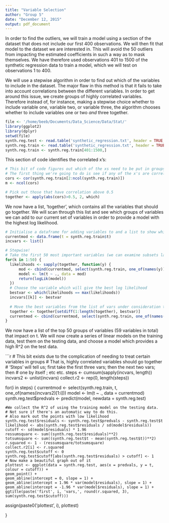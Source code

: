 ```yaml
---
title: "Variable Selection"
author: "Group 5"
date: "December 12, 2015"
output: pdf_document
---
```


In order to find the outliers, we will train a model using a section of the dataset that does not include our first 400 observations. We will then fit that model to the dataset we are interested in. This will avoid the 50 outliers from impacting the estimated coefficients in such a way as to mask themselves. We have therefore used observations 401 to 1500 of the synthetic regression data to train a model, which we will test on observations 1 to 400.

We will use a stepwise algorithm in order to find out which of the variables to include in the dataset. The major flaw in this method is that it fails to take into account correlations between the different variables. In order to get around this issue, we create groups of highly correlated variables. Therefore instead of, for instance, making a stepwise choice whether to include variable one, variable two, or variable three, the algorithm chooses whether to include variables one or two *and* three together.

```r
file <- '/home/beeb/Documents/Data_Science/Data/Stat/'
library(ggplot2)
library(dplyr)
setwd(file)
synth.reg.test <- read.table('synthetic_regression.txt', header = TRUE, nrows= 400)
synth.reg.train <- read.table('synthetic_regression.txt', header = TRUE, nrows = 1500)
synth.reg.train <- synth.reg.train[401:1500,]
```

This section of code identifies the correlated x's:

```r

# This bit of code figures out which of the xs need to be put in groups together
# The first thing we're going to do is see if any of the x's are correlated
cors <- cor(synth.reg.train[2:ncol(synth.reg.train)])
m <- ncol(cors)

# Pick out those that have correlation above 0.5
together <- apply(abs(cors)>0.5, 2, which)

```

We now have a list, 'together', which contains all the variables that should go together. We will scan through this list and see which groups of variables we can add to our current set of variables in order to provide a model with the highest log likelihood.

```r
# Initialise a dataframe for adding variables to and a list to show which groups were added
currentmod <- data.frame(t = synth.reg.train$t)
incvars <- list()

# Stepwise!
# Take the first 50 most important variables (we can examine subsets later on)
for(k in 1:50) {
  likelihoods <- sapply(together, function(y) {
      mod <- cbind(currentmod, select(synth.reg.train, one_of(names(y)))) 
      model <- lm(t ~ ., data = mod)
      return(logLik(model))
  })
  # Choose the variable which will give the best log likelihood
  bestvar <- which(likelihoods == max(likelihoods))
  incvars[[k]] <- bestvar
  
  # Move the best variables from the list of vars under consideration to the dataframe of selected variables
  together <- together[setdiff(1:length(together), bestvar)]
  currentmod <- cbind(currentmod, select(synth.reg.train, one_of(names(bestvar))))
}

```

We now have a list of the top 50 groups of variables (59 variables in total) that impact on t. We will now create a series of linear models on the training data, test them on the testing data, and choose a model which provides a high R^2 on the test data.

```r
  # This bit exists due to the complication of needing to treat certain variables in groups
  # That is, highly correlated variables should go together
  # 'Steps' will tell us; first take the first three vars; then the next two vars; then
  # one by itself ; etc etc.
  steps <- cumsum(sapply(incvars, length))  
  incvars2 <- unlist(incvars)
  collect.r2 <- rep(0, length(steps))
  
  for(i in steps) {
    currentmod <- select(synth.reg.train, t, one_of(names(incvars2)[1:i]))
    model <- lm(t ~ ., data = currentmod)
    synth.reg.test$predvals <- predict(model, newdata = synth.reg.test)
    
    #We collect the R^2 of using the training model on the testing data.
    # Not sure if there's an automatic way to do this.
    # Also mark out the points with low likelihood
    synth.reg.test$residuals <- synth.reg.test$predvals - synth.reg.test$t
    likelihood <- abs(synth.reg.test$residuals / sd(model$residuals))
    cutoff <- sd(model$residuals) * 1.96
    ressumsquare <- sum((synth.reg.test$residuals)**2)
    totsumsquare <- sum((synth.reg.test$t - mean(synth.reg.test$t))**2)
    r.squared <- 1 - (ressumsquare/totsumsquare)
    collect.r2[i] <- r.squared
    synth.reg.test$cutoff <- 0
    synth.reg.test$cutoff[abs(synth.reg.test$residuals) > cutoff] <- 1
    # Now make a beautiful graph out of it
    plottest <- ggplot(data = synth.reg.test, aes(x = predvals, y = t, colour = cutoff)) +
    geom_point() +
    geom_abline(intercept = 0, slope = 1) + 
    geom_abline(intercept = 1.96 * var(model$residuals), slope = 1) +
    geom_abline(intercept = -1.96 * var(model$residuals), slope = 1) +      
    ggtitle(paste('first', i, 'vars,', round(r.squared, 3), sum(synth.reg.test$cutoff)))
   assign(paste0('plottest', i), plottest)

  }
  

